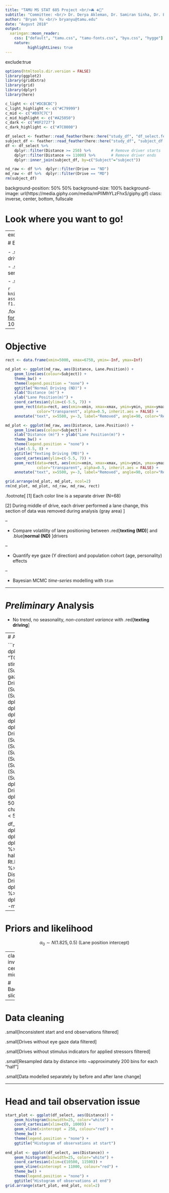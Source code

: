 ```yaml
---
title: "TAMU MS STAT 685 Project <br/>🚘 ➕📱"
subtitle: "Committee: <br/> Dr. Derya Akleman, Dr. Samiran Sinha, Dr. Ergun Akleman"
author: "Bryan Yu <br/> bryanyu@tamu.edu"
date: "August 2018"
output:
  xaringan::moon_reader:
    css: ["default", "tamu.css", "tamu-fonts.css", "byu.css", "hygge"]
    nature:
          highlightLines: true
---
```

exclude:true 

```r
options(htmltools.dir.version = FALSE)
library(ggplot2)
library(gridExtra)
library(grid)
library(dplyr)
library(here)

c_light <- c("#DCBCBC")
c_light_highlight <- c("#C79999")
c_mid <- c("#B97C7C")
c_mid_highlight <- c("#A25050")
c_dark <- c("#8F2727")
c_dark_highlight <- c("#7C0000")

df_select <- feather::read_feather(here::here("study_df", "df_select.feather"))
subject_df <- feather::read_feather(here::here("study_df", "subject_df.feather"))
df <- df_select %>% 
    dplyr::filter(Distance >= 250) %>%         # Remove driver starts
    dplyr::filter(Distance <= 11000) %>%       # Remove driver ends
    dplyr::inner_join(subject_df, by=c("Subject"="subject"))

nd_raw <- df %>%  dplyr::filter(Drive == "ND") 
md_raw <- df %>%  dplyr::filter(Drive == "MD") 
rm(subject_df)
```

background-position: 50% 50%
background-size: 100%
background-image: url(https://media.giphy.com/media/mPIIMhYLzFhxS/giphy.gif)
class: inverse, center, bottom, fullscale

# Look where you want to go!

---
exclude:true 

# Experiment

- .small[.bold[Controlled] simulated driving experiment<sup>1</sup> to asses driving behavior]

- .small[Multiple different stressors for drives (cognitive, emotional, sensorimotor .blue[(texting)]])

- .small[Sensors captured vehicle information and driver outputs]

```r
knitr::include_graphics("https://media.nature.com/lw926/nature-assets/sdata/2017/sdata2017110/images_hires/sdata2017110-f1.jpg")
```

.footnote[
[1] Taamneh, S. et al. [A multimodal dataset for various forms of distracted driving.](https://www.nature.com/articles/sdata2017110) Sci. Data 4:170110 doi: 10.1038/sdata.2017.110 (2017).
]

---

# Objective

```r

rect <- data.frame(xmin=5000, xmax=6750, ymin=-Inf, ymax=Inf)

nd_plot <- ggplot(nd_raw, aes(Distance, Lane.Position)) + 
    geom_line(aes(colour=Subject)) + 
    theme_bw() + 
    theme(legend.position = "none") + 
    ggtitle("Normal Driving (ND)") +
    xlab("Distance (m)") + 
    ylab("Lane Position(m)") +
    coord_cartesian(ylim=c(-5.5, 7)) +
    geom_rect(data=rect, aes(xmin=xmin, xmax=xmax, ymin=ymin, ymax=ymax),
              color="transparent", alpha=0.5, inherit.aes = FALSE) +
    annotate("text", x=5500, y=-3, label="Removed", angle=90, color="Red", size=9)

md_plot <- ggplot(md_raw, aes(Distance, Lane.Position)) +
    geom_line(aes(colour=Subject)) + 
    xlab("Distance (m)") + ylab("Lane Position(m)") +
    theme_bw() + 
    theme(legend.position = "none") + 
    ylim(-5.5, 8) + 
    ggtitle("Texting Driving (MD)") +
    coord_cartesian(ylim=c(-5.5, 7)) +
    geom_rect(data=rect, aes(xmin=xmin, xmax=xmax, ymin=ymin, ymax=ymax),
              color="transparent", alpha=0.5, inherit.aes = FALSE) +
    annotate("text", x=5500, y=-3, label="Removed", angle=90, color="Red", size=9)

grid.arrange(nd_plot, md_plot, ncol=2)
rm(nd_plot, md_plot, nd_raw, md_raw, rect)
```

.footnote[
[1] Each color line is a separate driver (N=68)

[2] During middle of drive, each driver performed a lane change, this section of data was removed during analysis (gray area)
]

--

- Compare volatility of lane positioning between .red[**texting (MD)**] and .blue[**normal (ND)** ]drivers

--

- Quantify eye gaze (Y direction) and population cohort (age, personality) effects

--

- Bayesian MCMC *time-series* modelling with `Stan`

---

# *Preliminary* Analysis

- No trend, no seasonality, *non-constant variance* with .red[**texting driving**]


---
# A single example

```r
df_cleaner <- df %>% 
    dplyr::filter(!Subject %in% c("T028", "T032", "T033", "T088")) %>%  # Missing stimulus variable
    dplyr::filter(!(Subject=="T002")) %>% # Missing eye gaze
    dplyr::filter(!(Subject=="T003" & Drive=="MD")) %>% 
    dplyr::filter(!(Subject=="T007")) %>% 
    dplyr::filter(!(Subject=="T008" & Drive=="MD")) %>% 
    dplyr::filter(!(Subject=="T015")) %>% 
    dplyr::filter(!(Subject=="T017")) %>% 
    dplyr::filter(!(Subject=="T023")) %>% 
    dplyr::filter(!(Subject=="T027")) %>% 
    dplyr::filter(!(Subject=="T028" & Drive=="MD")) %>% 
    dplyr::filter(!(Subject=="T029")) %>% 
    dplyr::filter(!(Subject=="T032")) %>% 
    dplyr::filter(!(Subject=="T036")) %>% 
    dplyr::filter(!(Subject=="T038")) %>% 
    dplyr::filter(!(Subject=="T042")) %>% 
    dplyr::filter(!(Subject=="T047")) %>% 
    dplyr::filter(!(Subject=="T055" & Drive=="ND")) %>% 
    dplyr::filter(!(Subject=="T086" & Drive=="ND")) %>%
    dplyr::filter(!dplyr::between(Distance, 5000, 7000)) %>% # Remove lane change
    dplyr::mutate(half=ifelse(Distance < 5000, 1, 2))
    
df_1 <- df_cleaner %>% 
    dplyr::filter(half==1) %>%
    dplyr::group_by(Subject, Drive) %>%
    dplyr::mutate(ntile=ntile(Distance, 200)) %>% # Bins for resampling
    dplyr::select(-half, -Lft.Pupil.Diameter, -Rt.Pupil.Diameter, -LaneOffset, -Time) %>% 
    dplyr::arrange(Subject, Drive, Distance) %>%
    dplyr::group_by(Subject, Drive, ntile) %>%
    dplyr::mutate(mrank=dplyr::row_number()) %>%
    dplyr::filter(mrank==1) %>%
    dplyr::ungroup() %>%
    dplyr::select(-ntile, -mrank) %>% 
    dplyr::ungroup()
```

---

# Priors and likelihood

$$\alpha_0 \sim N(1.825, 0.5) \textrm{ (Lane position intercept)}$$



---
class: inverse, center, middle

# Backup slides

---

# Data cleaning 

.small[Inconsistent start and end observations filtered]

.small[Drives without eye gaze data filtered]
    
.small[Drives without stimulus indicators for applied stressors filtered]
    
.small[Resampled data by distance into ~approximately 200 bins for each "half"]
    
.small[Data modelled separately by before and after lane change]

---
# Head and tail observation issue

```r
start_plot <- ggplot(df_select, aes(Distance)) + 
    geom_histogram(binwidth=25, color="white") + 
    coord_cartesian(xlim=c(0, 1000)) +
    geom_vline(xintercept = 250, colour="red") +
    theme_bw() + 
    theme(legend.position = "none") + 
    ggtitle("Histogram of observations at start") 
    
end_plot <- ggplot(df_select, aes(Distance)) + 
    geom_histogram(binwidth=25, color="white") + 
    coord_cartesian(xlim=c(10500, 11500)) +
    geom_vline(xintercept = 11000, colour="red") +
    theme_bw() + 
    theme(legend.position = "none") + 
    ggtitle("Histogram of observations at end") 
grid.arrange(start_plot, end_plot, ncol=2)
```
